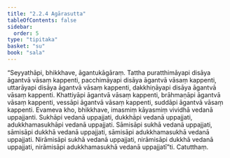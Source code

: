 ```yaml
---
title: "2.2.4 Agārasutta"
tableOfContents: false
sidebar:
  order: 5
type: "tipitaka"
basket: "su"
book: "sala"
---
```



<DynamicBreadcrumb />

<Division number="262" book="sala" bookNo="13" page="419">

<Paragraph number="1162" book="sala">
“Seyyathāpi, bhikkhave, āgantukāgāraṃ. Tattha puratthimāyapi disāya āgantvā vāsaṃ kappenti, pacchimāyapi disāya āgantvā vāsaṃ kappenti, uttarāyapi disāya āgantvā vāsaṃ kappenti, dakkhiṇāyapi disāya āgantvā vāsaṃ kappenti. Khattiyāpi āgantvā vāsaṃ kappenti, brāhmaṇāpi āgantvā vāsaṃ kappenti, vessāpi āgantvā vāsaṃ kappenti, suddāpi āgantvā vāsaṃ kappenti. Evameva kho, bhikkhave, imasmiṃ kāyasmiṃ vividhā vedanā uppajjanti. Sukhāpi vedanā uppajjati, dukkhāpi vedanā uppajjati, adukkhamasukhāpi vedanā uppajjati. Sāmisāpi sukhā vedanā uppajjati, sāmisāpi dukkhā vedanā uppajjati, sāmisāpi adukkhamasukhā vedanā uppajjati. Nirāmisāpi sukhā vedanā uppajjati, nirāmisāpi dukkhā vedanā uppajjati, nirāmisāpi adukkhamasukhā vedanā uppajjatī”ti.

</Paragraph>
</Division>

<Paragraph number="1163" type="center" book="sala">
Catutthaṃ.
</Paragraph>